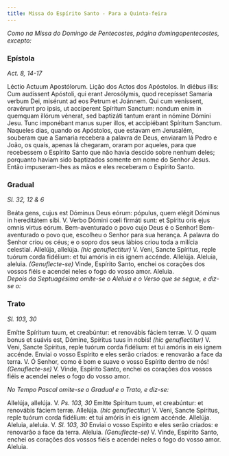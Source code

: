 ```yaml
---
title: Missa do Espírito Santo - Para a Quinta-feira
---
```


<em>
  Como na Missa do Domingo de Pentecostes, página domingopentecostes, excepto:
</em>

### Epístola

_Act. 8, 14-17_

<div class="grid grid-cols-2 gap-5">
  <span class="text-justify">Léctio Actuum Apostólorum.</span>
  <span class="text-justify">Lição dos Actos dos Apóstolos.</span>
  <span class="text-justify">
    In diébus illis: Cum audíssent Apóstoli, qui erant Jerosólymis, quod
    recepísset Samaría verbum Dei, misérunt ad eos Petrum et Joánnem. Qui cum
    veníssent, oravérunt pro ipsis, ut accíperent Spíritum Sanctum: nondum enim
    in quemquam illórum vénerat, sed baptizáti tantum erant in nómine Dómini
    Jesu. Tunc imponébant manus super illos, et accipiébant Spíritum Sanctum.
  </span>
  <span class="text-justify">
    Naqueles dias, quando os Apóstolos, que estavam em Jerusalém, souberam que a
    Samaria recebera a palavra de Deus, enviaram lá Pedro e João, os quais,
    apenas lá chegaram, oraram por aqueles, para que recebessem o Espírito Santo
    que não havia descido sobre nenhum deles; porquanto haviam sido baptizados
    somente em nome do Senhor Jesus. Então impuseram-lhes as mãos e eles
    receberam o Espírito Santo.
  </span>
</div>

### Gradual

_Sl. 32, 12 & 6_

<div class="grid grid-cols-2 gap-5">
  <span class="text-justify">
    Beáta gens, cujus est Dóminus Deus eórum: pópulus, quem elégit Dóminus in
    hereditátem sibi. V. Verbo Dómini cœli firmáti sunt: et Spíritu oris ejus
    omnis virtus eórum.
  </span>
  <span class="text-justify">
    Bem-aventurado o povo cujo Deus é o Senhor! Bem-aventurado o povo que,
    escolheu o Senhor para sua herança. A palavra do Senhor criou os céus; e o
    sopro dos seus lábios criou toda a milícia celestial.
  </span>
  <span class="text-justify">
    Allelúja, allelúja. <em>(hic genuflectitur)</em> V. Veni, Sancte Spíritus,
    reple tuórum corda fidélium: et tui amóris in eis ignem accénde. Allelúja.
  </span>
  <span class="text-justify">
    Aleluia, aleluia. <em>(Genuflecte-se)</em> Vinde, Espírito Santo, enchei os
    corações dos vossos fiéis e acendei neles o fogo do vosso amor. Aleluia.
  </span>
</div>

<em>
  Depois da Septuagésima omite-se o Aleluia e o Verso que se segue, e diz-se o:
</em>

### Trato

_Sl. 103, 30_

<div class="grid grid-cols-2 gap-5">
  <span class="text-justify">
    Emítte Spíritum tuum, et creabúntur: et renovábis fáciem terræ. V. O quam
    bonus et suávis est, Dómine, Spíritus tuus in nobis!
    <em>(hic genuflectitur)</em> V. Veni, Sancte Spíritus, reple tuórum corda fidélium:
    et tui amóris in eis ignem accénde.
  </span>
  <span class="text-justify">
    Enviai o vosso Espírito e eles serão criados: e renovarão a face da terra.
    V. Ó Senhor, como é bom e suave o vosso Espírito dentro de nós!
    <em>(Genuflecte-se)</em> V. Vinde, Espírito Santo, enchei os corações dos vossos
    fiéis e acendei neles o fogo do vosso amor.
  </span>
</div>

<em>No Tempo Pascal omite-se o Gradual e o Trato, e diz-se:</em>

<div class="grid grid-cols-2 gap-5">
  <span class="text-justify">
    Allelúja, allelúja. V. <em>Ps. 103, 30</em> Emítte Spíritum tuum, et
    creabúntur: et renovábis fáciem terræ. Allelúja.
    <em>(hic genuflectitur)</em> V. Veni, Sancte Spíritus, reple tuórum corda fidélium:
    et tui amóris in eis ignem accénde. Allelúja.
  </span>
  <span class="text-justify">
    Aleluia, aleluia. V. <em>Sl. 103, 30</em> Enviai o vosso Espírito e eles
    serão criados: e renovarão a face da terra. Aleluia.
    <em>(Genuflecte-se)</em> V. Vinde, Espírito Santo, enchei os corações dos vossos
    fiéis e acendei neles o fogo do vosso amor. Aleluia.
  </span>
</div>
